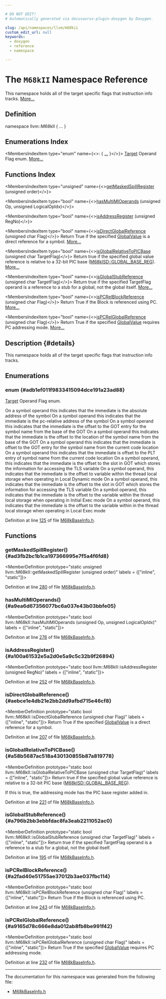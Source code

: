 ```yaml
---

# DO NOT EDIT!
# Automatically generated via docusaurus-plugin-doxygen by Doxygen.

slug: /api/namespaces/llvm/m68kii
custom_edit_url: null
keywords:
  - doxygen
  - reference
  - namespace

---
```





# The `M68kII` Namespace Reference

<DoxygenPage pluginConfig={pluginConfig}>

This namespace holds all of the target specific flags that instruction info tracks. <a href="#details">More...</a>

## Definition

<CodeBlock>namespace llvm::M68kII &#123; ... &#125;</CodeBlock>

## Enumerations Index

<MembersIndex>

<MembersIndexItem
  type="enum"
  name={<>:  &#123; <a href="#adb1ef011f9833415094dce191a23ad88">...</a> &#125;</>}>
<a href="/docs/api/classes/llvm/target">Target</a> Operand Flag enum. <a href="#adb1ef011f9833415094dce191a23ad88">More...</a>
</MembersIndexItem>

</MembersIndex>

## Functions Index

<MembersIndex>

<MembersIndexItem
  type="unsigned"
  name={<><a href="#ad3fb2bc1b1ca197366995e7f5a4f6fd8">getMaskedSpillRegister</a> (unsigned order)</>}>
</MembersIndexItem>

<MembersIndexItem
  type="bool"
  name={<><a href="#a9ea6d67356077bc6a037e43b03bbfe05">hasMultiMIOperands</a> (unsigned Op, unsigned LogicalOpIdx)</>}>
</MembersIndexItem>

<MembersIndexItem
  type="bool"
  name={<><a href="#a100a61532e5a2d0e5a9c5c32b9f26894">isAddressRegister</a> (unsigned RegNo)</>}>
</MembersIndexItem>

<MembersIndexItem
  type="bool"
  name={<><a href="#aebce1e4db21e2bb2dd9afbd715e46cf8">isDirectGlobalReference</a> (unsigned char Flag)</>}>
Return True if the specified <a href="/docs/api/classes/llvm/globalvalue">GlobalValue</a> is a direct reference for a symbol. <a href="#aebce1e4db21e2bb2dd9afbd715e46cf8">More...</a>
</MembersIndexItem>

<MembersIndexItem
  type="bool"
  name={<><a href="#a58b5687ac518a430130855b87a819778">isGlobalRelativeToPICBase</a> (unsigned char TargetFlag)</>}>
Return true if the specified global value reference is relative to a 32-bit PIC base (<a href="/docs/api/namespaces/llvm/m68kisd/#a5d785b7c28047e4e75d1fed254de7a5eaf4ce8c5d66fc94f7573b82c3ace0491b">M68kISD::GLOBAL&#95;BASE&#95;REG</a>). <a href="#a58b5687ac518a430130855b87a819778">More...</a>
</MembersIndexItem>

<MembersIndexItem
  type="bool"
  name={<><a href="#a796b2bb3ebbfdac8fa3eab2211052ac0">isGlobalStubReference</a> (unsigned char TargetFlag)</>}>
Return true if the specified TargetFlag operand is a reference to a stub for a global, not the global itself. <a href="#a796b2bb3ebbfdac8fa3eab2211052ac0">More...</a>
</MembersIndexItem>

<MembersIndexItem
  type="bool"
  name={<><a href="#a2fad40e51755ae37012b3ae037fbc114">isPCRelBlockReference</a> (unsigned char Flag)</>}>
Return True if the Block is referenced using PC. <a href="#a2fad40e51755ae37012b3ae037fbc114">More...</a>
</MembersIndexItem>

<MembersIndexItem
  type="bool"
  name={<><a href="#a9165d78c666e8da012ab8fb8be991f42">isPCRelGlobalReference</a> (unsigned char Flag)</>}>
Return True if the specified <a href="/docs/api/classes/llvm/globalvalue">GlobalValue</a> requires PC addressing mode. <a href="#a9165d78c666e8da012ab8fb8be991f42">More...</a>
</MembersIndexItem>

</MembersIndex>

## Description {#details}

This namespace holds all of the target specific flags that instruction info tracks.

<SectionDefinition>

## Enumerations

### enum  {#adb1ef011f9833415094dce191a23ad88}

<MemberDefinition
  prototype="enum llvm::M68kII::TOF ">
<a href="/docs/api/classes/llvm/target">Target</a> Operand Flag enum.

<EnumerationList title="Enumeration values">

<Link id="adb1ef011f9833415094dce191a23ad88ae40504bd63df1c211500fcd35a29a601" />
<EnumerationListItem name="MO_NO_FLAG">

</EnumerationListItem>

<Link id="adb1ef011f9833415094dce191a23ad88a79ada893fa3a7cbe1b2d180bedcf2ba9" />
<EnumerationListItem name="MO_ABSOLUTE_ADDRESS">
On a symbol operand this indicates that the immediate is the absolute address of the symbol
</EnumerationListItem>

<Link id="adb1ef011f9833415094dce191a23ad88a9b5b1d8ef02f8f95a63b78aa46bc9f15" />
<EnumerationListItem name="MO_PC_RELATIVE_ADDRESS">
On a symbol operand this indicates that the immediate is the pc-relative address of the symbol
</EnumerationListItem>

<Link id="adb1ef011f9833415094dce191a23ad88a6da451e267e7fa37d09e4f116d7a0f56" />
<EnumerationListItem name="MO_GOT">
On a symbol operand this indicates that the immediate is the offset to the GOT entry for the symbol name from the base of the GOT
</EnumerationListItem>

<Link id="adb1ef011f9833415094dce191a23ad88a14de646b08b938d4b58469a685923fd7" />
<EnumerationListItem name="MO_GOTOFF">
On a symbol operand this indicates that the immediate is the offset to the location of the symbol name from the base of the GOT
</EnumerationListItem>

<Link id="adb1ef011f9833415094dce191a23ad88a7c9861e5ad1a38ababe5a78c1c0c95f6" />
<EnumerationListItem name="MO_GOTPCREL">
On a symbol operand this indicates that the immediate is offset to the GOT entry for the symbol name from the current code location
</EnumerationListItem>

<Link id="adb1ef011f9833415094dce191a23ad88a57e0e9fc5c5f19541861ef8dd3161679" />
<EnumerationListItem name="MO_PLT">
On a symbol operand this indicates that the immediate is offset to the PLT entry of symbol name from the current code location
</EnumerationListItem>

<Link id="adb1ef011f9833415094dce191a23ad88a7420be6c99ca50b5c9681bd7c751cbac" />
<EnumerationListItem name="MO_TLSGD">
On a symbol operand, this indicates that the immediate is the offset to the slot in GOT which stores the information for accessing the TLS variable
</EnumerationListItem>

<Link id="adb1ef011f9833415094dce191a23ad88ac50fc42c1821b21c2a8330bc683ea2b7" />
<EnumerationListItem name="MO_TLSLD">
On a symbol operand, this indicates that the immediate is the offset to variable within the thread local storage when operating in Local Dynamic mode
</EnumerationListItem>

<Link id="adb1ef011f9833415094dce191a23ad88a403784327265ec4dd7136f05d6a3c79a" />
<EnumerationListItem name="MO_TLSLDM">
On a symbol operand, this indicates that the immediate is the offset to the slot in GOT which stores the information for accessing the TLS variable
</EnumerationListItem>

<Link id="adb1ef011f9833415094dce191a23ad88ac20c347227f3c3c16af195d97d1c399b" />
<EnumerationListItem name="MO_TLSIE">
On a symbol operand, this indicates that the immediate is the offset to the variable within the thread local storage when operating in Initial Exec mode
</EnumerationListItem>

<Link id="adb1ef011f9833415094dce191a23ad88a5f23a5d94574e27c889a585834ba0864" />
<EnumerationListItem name="MO_TLSLE">
On a symbol operand, this indicates that the immediate is the offset to the variable within in the thread local storage when operating in Local Exec mode
</EnumerationListItem>

</EnumerationList>

Definition at line <a href="/docs/api/files/lib/lib/target/lib/target/m68k/lib/target/m68k/mctargetdesc/m68kbaseinfo-h/#l00125">125</a> of file <a href="/docs/api/files/lib/lib/target/lib/target/m68k/lib/target/m68k/mctargetdesc/m68kbaseinfo-h">M68kBaseInfo.h</a>.
</MemberDefinition>

</SectionDefinition>

<SectionDefinition>

## Functions

### getMaskedSpillRegister() {#ad3fb2bc1b1ca197366995e7f5a4f6fd8}

<MemberDefinition
  prototype="static unsigned llvm::M68kII::getMaskedSpillRegister (unsigned order)"
  labels = {["inline", "static"]}>

Definition at line <a href="/docs/api/files/lib/lib/target/lib/target/m68k/lib/target/m68k/mctargetdesc/m68kbaseinfo-h/#l00280">280</a> of file <a href="/docs/api/files/lib/lib/target/lib/target/m68k/lib/target/m68k/mctargetdesc/m68kbaseinfo-h">M68kBaseInfo.h</a>.
</MemberDefinition>

### hasMultiMIOperands() {#a9ea6d67356077bc6a037e43b03bbfe05}

<MemberDefinition
  prototype="static bool llvm::M68kII::hasMultiMIOperands (unsigned Op, unsigned LogicalOpIdx)"
  labels = {["inline", "static"]}>

Definition at line <a href="/docs/api/files/lib/lib/target/lib/target/m68k/lib/target/m68k/mctargetdesc/m68kbaseinfo-h/#l00276">276</a> of file <a href="/docs/api/files/lib/lib/target/lib/target/m68k/lib/target/m68k/mctargetdesc/m68kbaseinfo-h">M68kBaseInfo.h</a>.
</MemberDefinition>

### isAddressRegister() {#a100a61532e5a2d0e5a9c5c32b9f26894}

<MemberDefinition
  prototype="static bool llvm::M68kII::isAddressRegister (unsigned RegNo)"
  labels = {["inline", "static"]}>

Definition at line <a href="/docs/api/files/lib/lib/target/lib/target/m68k/lib/target/m68k/mctargetdesc/m68kbaseinfo-h/#l00252">252</a> of file <a href="/docs/api/files/lib/lib/target/lib/target/m68k/lib/target/m68k/mctargetdesc/m68kbaseinfo-h">M68kBaseInfo.h</a>.
</MemberDefinition>

### isDirectGlobalReference() {#aebce1e4db21e2bb2dd9afbd715e46cf8}

<MemberDefinition
  prototype="static bool llvm::M68kII::isDirectGlobalReference (unsigned char Flag)"
  labels = {["inline", "static"]}>
Return True if the specified <a href="/docs/api/classes/llvm/globalvalue">GlobalValue</a> is a direct reference for a symbol.

Definition at line <a href="/docs/api/files/lib/lib/target/lib/target/m68k/lib/target/m68k/mctargetdesc/m68kbaseinfo-h/#l00207">207</a> of file <a href="/docs/api/files/lib/lib/target/lib/target/m68k/lib/target/m68k/mctargetdesc/m68kbaseinfo-h">M68kBaseInfo.h</a>.
</MemberDefinition>

### isGlobalRelativeToPICBase() {#a58b5687ac518a430130855b87a819778}

<MemberDefinition
  prototype="static bool llvm::M68kII::isGlobalRelativeToPICBase (unsigned char TargetFlag)"
  labels = {["inline", "static"]}>
Return true if the specified global value reference is relative to a 32-bit PIC base (<a href="/docs/api/namespaces/llvm/m68kisd/#a5d785b7c28047e4e75d1fed254de7a5eaf4ce8c5d66fc94f7573b82c3ace0491b">M68kISD::GLOBAL&#95;BASE&#95;REG</a>).

If this is true, the addressing mode has the PIC base register added in.

Definition at line <a href="/docs/api/files/lib/lib/target/lib/target/m68k/lib/target/m68k/mctargetdesc/m68kbaseinfo-h/#l00221">221</a> of file <a href="/docs/api/files/lib/lib/target/lib/target/m68k/lib/target/m68k/mctargetdesc/m68kbaseinfo-h">M68kBaseInfo.h</a>.
</MemberDefinition>

### isGlobalStubReference() {#a796b2bb3ebbfdac8fa3eab2211052ac0}

<MemberDefinition
  prototype="static bool llvm::M68kII::isGlobalStubReference (unsigned char TargetFlag)"
  labels = {["inline", "static"]}>
Return true if the specified TargetFlag operand is a reference to a stub for a global, not the global itself.

Definition at line <a href="/docs/api/files/lib/lib/target/lib/target/m68k/lib/target/m68k/mctargetdesc/m68kbaseinfo-h/#l00195">195</a> of file <a href="/docs/api/files/lib/lib/target/lib/target/m68k/lib/target/m68k/mctargetdesc/m68kbaseinfo-h">M68kBaseInfo.h</a>.
</MemberDefinition>

### isPCRelBlockReference() {#a2fad40e51755ae37012b3ae037fbc114}

<MemberDefinition
  prototype="static bool llvm::M68kII::isPCRelBlockReference (unsigned char Flag)"
  labels = {["inline", "static"]}>
Return True if the Block is referenced using PC.

Definition at line <a href="/docs/api/files/lib/lib/target/lib/target/m68k/lib/target/m68k/mctargetdesc/m68kbaseinfo-h/#l00243">243</a> of file <a href="/docs/api/files/lib/lib/target/lib/target/m68k/lib/target/m68k/mctargetdesc/m68kbaseinfo-h">M68kBaseInfo.h</a>.
</MemberDefinition>

### isPCRelGlobalReference() {#a9165d78c666e8da012ab8fb8be991f42}

<MemberDefinition
  prototype="static bool llvm::M68kII::isPCRelGlobalReference (unsigned char Flag)"
  labels = {["inline", "static"]}>
Return True if the specified <a href="/docs/api/classes/llvm/globalvalue">GlobalValue</a> requires PC addressing mode.

Definition at line <a href="/docs/api/files/lib/lib/target/lib/target/m68k/lib/target/m68k/mctargetdesc/m68kbaseinfo-h/#l00232">232</a> of file <a href="/docs/api/files/lib/lib/target/lib/target/m68k/lib/target/m68k/mctargetdesc/m68kbaseinfo-h">M68kBaseInfo.h</a>.
</MemberDefinition>

</SectionDefinition>

<hr/>

The documentation for this namespace was generated from the following file:

<ul>
<li><a href="/docs/api/files/lib/lib/target/lib/target/m68k/lib/target/m68k/mctargetdesc/m68kbaseinfo-h">M68kBaseInfo.h</a></li>
</ul>

</DoxygenPage>
